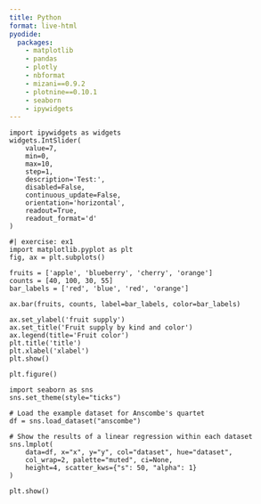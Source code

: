 ```yaml
---
title: Python
format: live-html
pyodide:
  packages:
    - matplotlib
    - pandas
    - plotly
    - nbformat
    - mizani==0.9.2
    - plotnine==0.10.1
    - seaborn
    - ipywidgets
---
```


```pyodide
import ipywidgets as widgets
widgets.IntSlider(
    value=7,
    min=0,
    max=10,
    step=1,
    description='Test:',
    disabled=False,
    continuous_update=False,
    orientation='horizontal',
    readout=True,
    readout_format='d'
)
```

```pyodide
#| exercise: ex1
import matplotlib.pyplot as plt
fig, ax = plt.subplots()

fruits = ['apple', 'blueberry', 'cherry', 'orange']
counts = [40, 100, 30, 55]
bar_labels = ['red', 'blue', 'red', 'orange']

ax.bar(fruits, counts, label=bar_labels, color=bar_labels)

ax.set_ylabel('fruit supply')
ax.set_title('Fruit supply by kind and color')
ax.legend(title='Fruit color')
plt.title('title')
plt.xlabel('xlabel')
plt.show()

plt.figure()

import seaborn as sns
sns.set_theme(style="ticks")

# Load the example dataset for Anscombe's quartet
df = sns.load_dataset("anscombe")

# Show the results of a linear regression within each dataset
sns.lmplot(
    data=df, x="x", y="y", col="dataset", hue="dataset",
    col_wrap=2, palette="muted", ci=None,
    height=4, scatter_kws={"s": 50, "alpha": 1}
)

plt.show()
```
